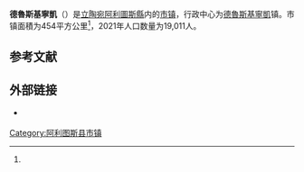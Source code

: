 {{Infobox settlement
| name                    = 德鲁斯基宁凯市镇
| native_name             = Druskininkų savivaldybė
| native_name_lang        = lt
| settlement_type         = [[立陶宛市镇|市镇]]
| image_skyline           = Church of Saint Marys Scapular in Druskininkai.jpg
| image_caption           = 市镇内的教堂建筑
| image_flag              = Flag of Druskininkai.png
| flag_size               = 130px
| image_shield            = Coat of arms of Druskininkai (Lithuania).svg
| shield_size             = 70px
| image_map               = Druskininikai dst.svg
| map_caption             = 德鲁斯基宁凯市镇在立陶宛的位置
| coordinates             = 
| coor_pinpoint           = 
| coordinates_footnotes   = 
| subdivision_type        = [[世界政區索引|国家]]
| subdivision_name        = {{LIT}}
| subdivision_type1       = [[立陶宛传统地区|传统地区]]
| subdivision_name1       = [[祖基亞|祖基亞]]
| subdivision_type2       = [[立陶宛縣份|县份]]
| subdivision_name2       = [[阿利圖斯縣|阿利圖斯縣]]
| established_title       = 建立
| established_date        = 
| seat_type               = 行政中心
| seat                    = [[德魯斯基寧凱|德魯斯基寧凱]]
| unit_pref               = Metric
| area_total_km2          = 454
| area_rank               = 
| area_note               = 
| area_footnotes          = <ref name=VLE>{{cite encyclopedia | encyclopedia = Visuotinė lietuvių enciklopedija | title = Druskininkų savivaldybė | url = https://www.vle.lt/straipsnis/druskininku-savivaldybe/ | access-date = 2021-07-19 | language = lt | edition =  | date = 2014 | publisher = Mokslo ir enciklopedijų leidybos institutas | volume = 24 | location = Vilnius | archive-date = 2021-07-19 | archive-url = https://web.archive.org/web/20210719213153/https://www.vle.lt/straipsnis/druskininku-savivaldybe/ | dead-url = no }}</ref>
| population_as_of        = 2021年
| population_total        = 19011
| population_density_km2  = auto
| population_note         = 
| population_footnotes    = 
| timezone1               = [[欧洲东部时间|EET]]
| utc_offset1             = +2
| timezone1_DST           = [[欧洲东部夏令时间|EEST]]
| utc_offset1_DST         = +3
| postal_code_type        = 邮政编码
| postal_code             = 
| area_code_type          = 
| area_code               = 313
| iso_code                = 
| website                 = {{URL|https://druskininkai.lt/}}
| footnotes               = 
}}
'''德魯斯基寧凱'''（{{lang-lt|Druskininkų savivaldybė}}）是[[立陶宛|立陶宛]][[阿利圖斯縣|阿利圖斯縣]]内的[[立陶宛市镇|市镇]]，行政中心为[[德魯斯基寧凱|德魯斯基寧凱]]镇。市镇面積为454平方公里<ref name=VLE/>，2021年人口数量为19,011人。

== 参考文献 ==
{{Reflist}}

== 外部链接 ==
{{commonscat|Druskininkai Municipality|position=left}}
* {{Official site|https://druskininkai.lt/}} {{lt icon}} {{en}} {{pl}} {{ru}}

{{Lithuania-geo-stub}}

{{DEFAULTSORT:Druskininkai}}
[[Category:阿利图斯县市镇|Category:阿利图斯县市镇]]